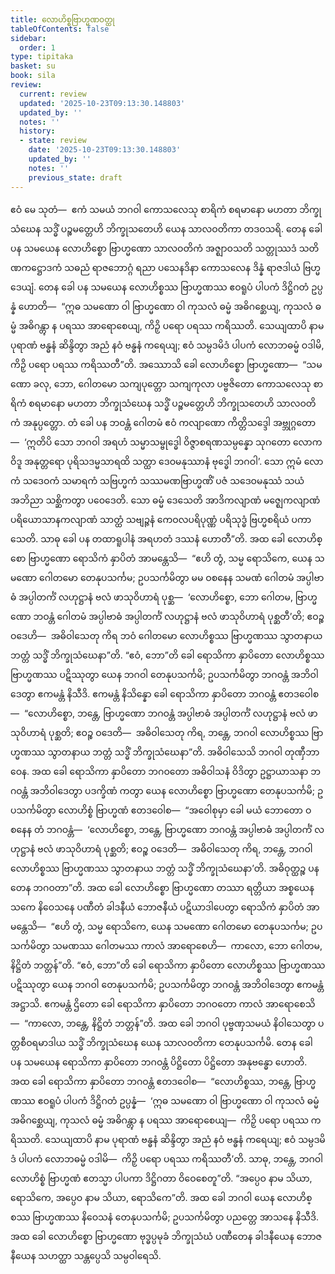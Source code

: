 ```yaml
---
title: လောဟိစ္စဗြာဟ္မဏဝတ္ထု
tableOfContents: false
sidebar:
  order: 1
type: tipitaka
basket: su
book: sila
review:
  current: review
  updated: '2025-10-23T09:13:30.148803'
  updated_by: ''
  notes: ''
  history:
  - state: review
    date: '2025-10-23T09:13:30.148803'
    updated_by: ''
    notes: ''
    previous_state: draft
---
```



<ReviewStatus review={frontmatter.review} showDetails={true} />

<HypothesisAnnotation frontmatter={frontmatter} />

<DynamicBreadcrumb />

<Division number="501" book="sila" e="ch" v="6" p="214">

<Paragraph number="865" book="sila">
ဧဝံ မေ သုတံ—  ဧကံ သမယံ ဘဂဝါ ကောသလေသု စာရိကံ စရမာနော မဟတာ ဘိက္ခုသံဃေန သဒ္ဓိံ ပဉ္စမတ္တေဟိ ဘိက္ခုသတေဟိ ယေန သာလဝတိကာ တဒဝသရိ. တေန ခေါ ပန သမယေန လောဟိစ္စော ဗြာဟ္မဏော သာလဝတိကံ အဇ္ဈာဝသတိ သတ္တုဿဒံ သတိဏကဋ္ဌောဒကံ သဓညံ ရာဇဘောဂ္ဂံ ရညာ ပသေနဒိနာ ကောသလေန ဒိန္နံ ရာဇဒါယံ ဗြဟ္မဒေယျံ.
</Paragraph>

</Division>
<Division number="502" book="sila" e="ch" v="6" p="214">

<Paragraph number="866" book="sila">
တေန ခေါ ပန သမယေန လောဟိစ္စဿ ဗြာဟ္မဏဿ ဧဝရူပံ ပါပကံ ဒိဋ္ဌိဂတံ ဥပ္ပန္နံ ဟောတိ—  “ဣဓ သမဏော ဝါ ဗြာဟ္မဏော ဝါ ကုသလံ ဓမ္မံ အဓိဂစ္ဆေယျ, ကုသလံ ဓမ္မံ အဓိဂန္တွာ န ပရဿ အာရောစေယျ, ကိဉှိ ပရော ပရဿ ကရိဿတိ. သေယျထာပိ နာမ ပုရာဏံ ဗန္ဓနံ ဆိန္ဒိတွာ အညံ နဝံ ဗန္ဓနံ ကရေယျ; ဧဝံ သမ္ပဒမိဒံ ပါပကံ လောဘဓမ္မံ ဝဒါမိ, ကိဉှိ ပရော ပရဿ ကရိဿတီ”တိ.
</Paragraph>

</Division>
<Division number="503" book="sila" e="ch" v="6" p="214">

<Paragraph number="867" book="sila">
အဿောသိ ခေါ လောဟိစ္စော ဗြာဟ္မဏော—  “သမဏော ခလု, ဘော, ဂေါတမော သကျပုတ္တော သကျကုလာ ပဗ္ဗဇိတော ကောသလေသု စာရိကံ စရမာနော မဟတာ ဘိက္ခုသံဃေန သဒ္ဓိံ ပဉ္စမတ္တေဟိ ဘိက္ခုသတေဟိ သာလဝတိကံ အနုပ္ပတ္တော. တံ ခေါ ပန ဘဝန္တံ ဂေါတမံ ဧဝံ ကလျာဏော ကိတ္တိသဒ္ဒေါ အဗ္ဘုဂ္ဂတော—  ‘ဣတိပိ သော ဘဂဝါ အရဟံ သမ္မာသမ္ဗုဒ္ဓေါ ဝိဇ္ဇာစရဏသမ္ပန္နော သုဂတော လောကဝိဒူ အနုတ္တရော ပုရိသဒမ္မသာရထိ သတ္ထာ ဒေဝမနုဿာနံ ဗုဒ္ဓေါ ဘဂဝါ’. သော ဣမံ လောကံ သဒေဝကံ သမာရကံ သဗြဟ္မကံ သဿမဏဗြာဟ္မဏိံ ပဇံ သဒေဝမနုဿံ သယံ အဘိညာ သစ္ဆိကတွာ ပဝေဒေတိ. သော ဓမ္မံ ဒေသေတိ အာဒိကလျာဏံ မဇ္ဈေကလျာဏံ ပရိယောသာနကလျာဏံ သာတ္ထံ သဗျဉ္ဇနံ ကေဝလပရိပုဏ္ဏံ ပရိသုဒ္ဓံ ဗြဟ္မစရိယံ ပကာသေတိ. သာဓု ခေါ ပန တထာရူပါနံ အရဟတံ ဒဿနံ ဟောတီ”တိ.
</Paragraph>

</Division>
<Division number="504" book="sila" e="ch" v="6" p="214">

<Paragraph number="868" book="sila">
အထ ခေါ လောဟိစ္စော ဗြာဟ္မဏော ရောသိကံ နှာပိတံ အာမန္တေသိ—  “ဧဟိ တွံ, သမ္မ ရောသိကေ, ယေန သမဏော ဂေါတမော တေနုပသင်္ကမ; ဥပသင်္ကမိတွာ မမ ဝစနေန သမဏံ ဂေါတမံ အပ္ပါဗာဓံ အပ္ပါတင်္ကံ လဟုဋ္ဌာနံ ဗလံ ဖာသုဝိဟာရံ ပုစ္ဆ—  ‘လောဟိစ္စော, ဘော ဂေါတမ, ဗြာဟ္မဏော ဘဝန္တံ ဂေါတမံ အပ္ပါဗာဓံ အပ္ပါတင်္ကံ လဟုဋ္ဌာနံ ဗလံ ဖာသုဝိဟာရံ ပုစ္ဆတီ’တိ; ဧဝဉ္စ ဝဒေဟိ—  အဓိဝါသေတု ကိရ ဘဝံ ဂေါတမော လောဟိစ္စဿ ဗြာဟ္မဏဿ သွာတနာယ ဘတ္တံ သဒ္ဓိံ ဘိက္ခုသံဃေနာ”တိ.
</Paragraph>

</Division>
<Division number="505" book="sila" e="ch" v="6" p="215">

<Paragraph number="869" book="sila">
“ဧဝံ, ဘော”တိ ခေါ ရောသိကာ နှာပိတော လောဟိစ္စဿ ဗြာဟ္မဏဿ ပဋိဿုတွာ ယေန ဘဂဝါ တေနုပသင်္ကမိ; ဥပသင်္ကမိတွာ ဘဂဝန္တံ အဘိဝါဒေတွာ ဧကမန္တံ နိသီဒိ. ဧကမန္တံ နိသိန္နော ခေါ ရောသိကာ နှာပိတော ဘဂဝန္တံ ဧတဒဝေါစ—  “လောဟိစ္စော, ဘန္တေ, ဗြာဟ္မဏော ဘဂဝန္တံ အပ္ပါဗာဓံ အပ္ပါတင်္ကံ လဟုဋ္ဌာနံ ဗလံ ဖာသုဝိဟာရံ ပုစ္ဆတိ; ဧဝဉ္စ ဝဒေတိ—  အဓိဝါသေတု ကိရ, ဘန္တေ, ဘဂဝါ လောဟိစ္စဿ ဗြာဟ္မဏဿ သွာတနာယ ဘတ္တံ သဒ္ဓိံ ဘိက္ခုသံဃေနာ”တိ. အဓိဝါသေသိ ဘဂဝါ တုဏှီဘာဝေန.
</Paragraph>

</Division>
<Division number="506" book="sila" e="ch" v="6" p="215">

<Paragraph number="870" book="sila">
အထ ခေါ ရောသိကာ နှာပိတော ဘဂဝတော အဓိဝါသနံ ဝိဒိတွာ ဥဋ္ဌာယာသနာ ဘဂဝန္တံ အဘိဝါဒေတွာ ပဒက္ခိဏံ ကတွာ ယေန လောဟိစ္စော ဗြာဟ္မဏော တေနုပသင်္ကမိ; ဥပသင်္ကမိတွာ လောဟိစ္စံ ဗြာဟ္မဏံ ဧတဒဝေါစ—  “အဝေါစုမှာ ခေါ မယံ ဘောတော ဝစနေန တံ ဘဂဝန္တံ—  ‘လောဟိစ္စော, ဘန္တေ, ဗြာဟ္မဏော ဘဂဝန္တံ အပ္ပါဗာဓံ အပ္ပါတင်္ကံ လဟုဋ္ဌာနံ ဗလံ ဖာသုဝိဟာရံ ပုစ္ဆတိ; ဧဝဉ္စ ဝဒေတိ—  အဓိဝါသေတု ကိရ, ဘန္တေ, ဘဂဝါ လောဟိစ္စဿ ဗြာဟ္မဏဿ သွာတနာယ ဘတ္တံ သဒ္ဓိံ ဘိက္ခုသံဃေနာ’တိ. အဓိဝုတ္ထဉ္စ ပန တေန ဘဂဝတာ”တိ.
</Paragraph>

</Division>
<Division number="507" book="sila" e="ch" v="6" p="215">

<Paragraph number="871" book="sila">
အထ ခေါ လောဟိစ္စော ဗြာဟ္မဏော တဿာ ရတ္တိယာ အစ္စယေန သကေ နိဝေသနေ ပဏီတံ ခါဒနီယံ ဘောဇနီယံ ပဋိယာဒါပေတွာ ရောသိကံ နှာပိတံ အာမန္တေသိ—  “ဧဟိ တွံ, သမ္မ ရောသိကေ, ယေန သမဏော ဂေါတမော တေနုပသင်္ကမ; ဥပသင်္ကမိတွာ သမဏဿ ဂေါတမဿ ကာလံ အာရောစေဟိ—  ကာလော, ဘော ဂေါတမ, နိဋ္ဌိတံ ဘတ္တန်”တိ. “ဧဝံ, ဘော”တိ ခေါ ရောသိကာ နှာပိတော လောဟိစ္စဿ ဗြာဟ္မဏဿ ပဋိဿုတွာ ယေန ဘဂဝါ တေနုပသင်္ကမိ; ဥပသင်္ကမိတွာ ဘဂဝန္တံ အဘိဝါဒေတွာ ဧကမန္တံ အဋ္ဌာသိ. ဧကမန္တံ ဌိတော ခေါ ရောသိကာ နှာပိတော ဘဂဝတော ကာလံ အာရောစေသိ—  “ကာလော, ဘန္တေ, နိဋ္ဌိတံ ဘတ္တန်”တိ.
</Paragraph>

</Division>
<Division number="508" book="sila" e="ch" v="6" p="216">

<Paragraph number="872" book="sila">
အထ ခေါ ဘဂဝါ ပုဗ္ဗဏှသမယံ နိဝါသေတွာ ပတ္တစီဝရမာဒါယ သဒ္ဓိံ ဘိက္ခုသံဃေန ယေန သာလဝတိကာ တေနုပသင်္ကမိ. တေန ခေါ ပန သမယေန ရောသိကာ နှာပိတော ဘဂဝန္တံ ပိဋ္ဌိတော ပိဋ္ဌိတော အနုဗန္ဓော ဟောတိ. အထ ခေါ ရောသိကာ နှာပိတော ဘဂဝန္တံ ဧတဒဝေါစ—  “လောဟိစ္စဿ, ဘန္တေ, ဗြာဟ္မဏဿ ဧဝရူပံ ပါပကံ ဒိဋ္ဌိဂတံ ဥပ္ပန္နံ—  ‘ဣဓ သမဏော ဝါ ဗြာဟ္မဏော ဝါ ကုသလံ ဓမ္မံ အဓိဂစ္ဆေယျ, ကုသလံ ဓမ္မံ အဓိဂန္တွာ န ပရဿ အာရောစေယျ—  ကိဉှိ ပရော ပရဿ ကရိဿတိ. သေယျထာပိ နာမ ပုရာဏံ ဗန္ဓနံ ဆိန္ဒိတွာ အညံ နဝံ ဗန္ဓနံ ကရေယျ; ဧဝံ သမ္ပဒမိဒံ ပါပကံ လောဘဓမ္မံ ဝဒါမိ—  ကိဉှိ ပရော ပရဿ ကရိဿတီ’တိ. သာဓု, ဘန္တေ, ဘဂဝါ လောဟိစ္စံ ဗြာဟ္မဏံ ဧတသ္မာ ပါပကာ ဒိဋ္ဌိဂတာ ဝိဝေစေတူ”တိ. “အပ္ပေဝ နာမ သိယာ, ရောသိကေ, အပ္ပေဝ နာမ သိယာ, ရောသိကေ”တိ.
</Paragraph>

<Paragraph number="873" book="sila">
အထ ခေါ ဘဂဝါ ယေန လောဟိစ္စဿ ဗြာဟ္မဏဿ နိဝေသနံ တေနုပသင်္ကမိ; ဥပသင်္ကမိတွာ ပညတ္တေ အာသနေ နိသီဒိ. အထ ခေါ လောဟိစ္စော ဗြာဟ္မဏော ဗုဒ္ဓပ္ပမုခံ ဘိက္ခုသံဃံ ပဏီတေန ခါဒနီယေန ဘောဇနီယေန သဟတ္ထာ သန္တပ္ပေသိ သမ္ပဝါရေသိ.
</Paragraph>
</Division>
